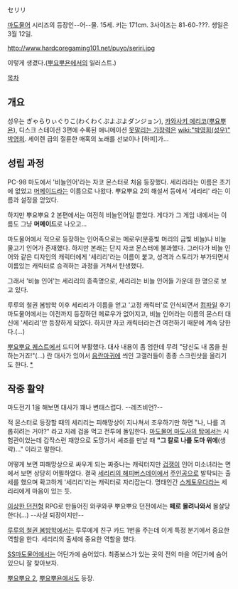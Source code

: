 セリリ

[[마도물어]] 시리즈의 등장인--어--물. 15세. 키는 171cm. 3사이즈는 81-60-???. 생일은 3월 12일.

http://www.hardcoregaming101.net/puyo/seriri.jpg

이렇게 생겼다.([[뿌요뿌욘]]에서의 일러스트.)

[[목차]]

== 개요 ==
성우는 ぎゃらりぃぐりこ(わくわくぷよぷよダンジョン), [[카와사키 에리코]]([[뿌요뿌욘]]), 디스크 스테이션 3편에 수록된 애니메이션 [[못말리는 가창력]]은 [[wiki:"박영희(성우)" 박영희]]. 세이렌 급의 절륜한 매혹의 노래를 선보이나 [하피]가...

== 성립 과정 ==
PC-98 마도에서 '비늘인어'라는 자코 몬스터로 처음 등장했다. 세리리라는 이름은 초기에 없었고 [[머메이드]]라는 이름으로 나왔다.  뿌요뿌요 2의 해설서 등에서 '세리리' 라는 이름과 설정을 얻었다.

하지만 뿌요뿌요 2 본편에서는 여전히 비늘인어일 뿐었다. 게다가 그 게임 내에서는 이름도 그냥 '''머메이드'''로 나오고...

마도물어에서 적으로 등장하는 인어족으로는 메로우(분홍빛 머리의 금빛 비늘)나 비늘 물고기 인어가 존재했다. 하지만 본래는 단지 자코 몬스터에 불과했다. 그러다가 비늘 인어와 같은 디자인의 캐릭터에게 '세리리'라는 이름이 붙고, 성격과 스토리가 부가되면서 이름있는 캐릭터로 승격하는 과정을 거쳐서 탄생했다.

그래서 '비늘 인어'는 세리리의 종족명으로, 세리리는 비늘 인어들 가운데 한 명으로 보고 있다.

루루의 철권 봄방학 이후 세리리가 이름을 얻고 '고정 캐릭터'로 인식되면서 [[컴파일]] 후기 마도물어에서는 이전까지 등장하던 메로우가 없어지고, 비늘 인어라는 이름의 몬스터 대신에 '세리리'만 등장하게 되었다. 하지만 자코 캐릭터라는건 여전하기 때문에 계속 당한다.(…)

[[뿌요뿌요 퀘스트]]에서 드디어 부활했다. 대사 내용이 좀 엄한데 무려 "당신도 내 몸을 원하는거죠!"(…) 란 대사가 있어서 [[음란마귀]]에 씌인 고갤러들이 종종 스크린샷을 올리기도 한다. [http://gall.dcinside.com/board/view/?id=game_classic&no=4995991 *]
== 작중 활약 ==
마도전기 1을 해보면 대사가 꽤나 변태스럽다. --레즈비언?--

적 몬스터로 등장할 때의 세리리는 피해망상이 지나쳐서 조우하기만 하면 "나, 나를 괴롭히려는 거야?" 라고 지례 겁을 먹고 전투에 돌입한다. [[마도물어 마도사의 탑]]에서는 시험관이었는데 갑작스런 재앙으로 도망가서 셰죠를 만날 때 '''"그 칼로 나를 도마 위에'''(생략)..." 이라고 말한다.

어떻게 보면 피해망상으로 싸우게 되는 짜증나는 캐릭터지만 [[겁쟁이]] 인어 미소녀라는 면에서 보면 상당히 어필하였다. 결국 [[세리리의 해피버스데이]]에서 [[주인공]]으로 발탁되는 출세를 했으며 확고하게 '세리리'라는 캐릭터로 자리잡는다. 명태인간 [[스케토우다라]]는 세리리에게 마음이 있는 듯.

[[이상한 던전]]형 RPG로 만들어진 와쿠와쿠 뿌요뿌요 던전에서는 '''떼로 몰려나와서''' 몰살당한다(...) --사실 퇴장이지만--

[[루루의 철권 봄방학]]에서는 루루에게 친구 카드 1번을 주는데 이게 특정 분기에서 중요한 역할을 한다. 세리리의 출세에 중요한 역할을 했다.

[[SS마도물어]]에서는 어딘가에 숨어있다. 최종보스가 있는 곳의 전의 마을 어딘가에 숨어있으니 잘 찾아보자.

[[뿌요뿌요 2]], [[뿌요뿌욘]]에서도 등장.
